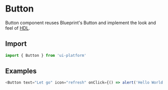 # Button

Button component reuses Blueprint's Button and implement the look and feel of [HDL](https://projects.invisionapp.com/d/?origin=v7#/projects/prototypes/17628604).

## Import

```js
import { Button } from 'ui-platform'
```

## Examples

```js live=true
<Button text="Let go" icon="refresh" onClick={() => alert('Hello World')}></Button>
```

